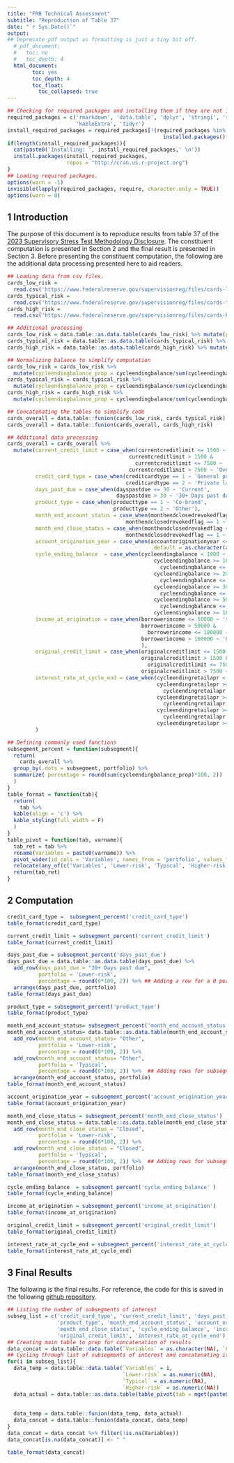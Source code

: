 ```yaml
---
title: "FRB Technical Assessment"
subtitle: "Reproduction of Table 37"
date: "`r Sys.Date()`"
output: 
## Deprecate pdf output as formatting is just a tiny bit off. 
  # pdf_document: 
  #   toc: no
  #   toc_depth: 4
  html_document:
        toc: yes
        toc_depth: 4
        toc_float:
          toc_collapsed: true
---
```

```r
## Checking for required packages and installing them if they are not installed.
required_packages = c('rmarkdown', 'data.table', 'dplyr', 'stringi', 'stringr', 
                      'kableExtra', 'tidyr')
install_required_packages = required_packages[!(required_packages %in% 
                                                  installed.packages()[,'Package'])]
if(length(install_required_packages)){
  cat(paste0('Installing: ', install_required_packages,' \n'))
  install.packages(install_required_packages, 
                   repos = "http://cran.us.r-project.org")
}
## Loading required packages.
options(warn = -1)
invisible(lapply(required_packages, require, character.only = TRUE))
options(warn = 0)
```

## 1 Introduction

The purpose of this document is to reproduce results from table 37 of the [2023 Supervisory Stress Test Methodology Disclosure](https://www.federalreserve.gov/publications/files/2023-june-supervisory-stress-test-methodology.pdf). The constituent computation is presented in Section 2 and the final result is presented in Section 3. Before presenting the constituent computation, the following are the additional data processing presented here to aid readers.

```r
## Loading data from csv files.
cards_low_risk = 
  read.csv('https://www.federalreserve.gov/supervisionreg/files/cards-low-risk-2023.csv')
cards_typical_risk = 
  read.csv('https://www.federalreserve.gov/supervisionreg/files/cards-typical-risk-2023.csv')
cards_high_risk = 
  read.csv('https://www.federalreserve.gov/supervisionreg/files/cards-high-risk-2023.csv')

## Additional processing
cards_low_risk = data.table::as.data.table(cards_low_risk) %>% mutate(portfolio = 'Lower-risk')
cards_typical_risk = data.table::as.data.table(cards_typical_risk) %>% mutate(portfolio = 'Typical')
cards_high_risk = data.table::as.data.table(cards_high_risk) %>% mutate(portfolio = 'Higher-risk')

## Normalizing balance to simplify computation
cards_low_risk = cards_low_risk %>% 
  mutate(cycleendingbalance_prop = cycleendingbalance/sum(cycleendingbalance))
cards_typical_risk = cards_typical_risk %>% 
  mutate(cycleendingbalance_prop = cycleendingbalance/sum(cycleendingbalance))
cards_high_risk = cards_high_risk %>% 
  mutate(cycleendingbalance_prop = cycleendingbalance/sum(cycleendingbalance))

## Concatenating the tables to simplify code
cards_overall = data.table::funion(cards_low_risk, cards_typical_risk)
cards_overall = data.table::funion(cards_overall, cards_high_risk)

## Additional data processing
cards_overall = cards_overall %>% 
  mutate(current_credit_limit = case_when(currentcreditlimit <= 1500 ~ '$1,500 and less',
                                       currentcreditlimit > 1500 & 
                                         currentcreditlimit <= 7500 ~ '$1,501–$7,500',
                                       currentcreditlimit > 7500 ~ 'Over $7,500'),
         credit_card_type = case_when(creditcardtype == 1 ~ 'General purpose',
                                      creditcardtype == 2 ~ 'Private label'),
         days_past_due = case_when(dayspastdue <= 30 ~ 'Current',
                                   dayspastdue > 30 ~ '30+ Days past due'),
         product_type = case_when(producttype == 1 ~ 'Co-brand',
                                  producttype == 2 ~ 'Other'),
         month_end_account_status = case_when(monthendclosedrevokedflag == 0 ~ 'Open and active',
                                      monthendclosedrevokedflag == 1 ~ 'Other'),
         month_end_close_status = case_when(monthendclosedrevokedflag == 0 ~ 'Not closed',
                                      monthendclosedrevokedflag == 1 ~ 'Closed'),
         account_origination_year = case_when(accountoriginationyear <= 2017 ~ '2017 and prior',
                                              .default = as.character(accountoriginationyear)),
         cycle_ending_balance  = case_when(cycleendingbalance < 1000 ~ 'Under $1,000',
                                               cycleendingbalance >= 1000 &
                                                 cycleendingbalance <= 1999 ~ '$1,000–$1,999',
                                               cycleendingbalance >= 2000 &
                                                 cycleendingbalance <= 2999 ~ '$2,000–$2,999',
                                               cycleendingbalance >= 3000 &
                                                 cycleendingbalance <= 4999 ~ '$3,000–$4,999',
                                               cycleendingbalance >= 5000 &
                                                 cycleendingbalance <= 9999 ~ '$5,000–$9,999',
                                               cycleendingbalance >= 10000 ~ '$10,000 and over'),
         income_at_origination = case_when(borrowerincome <= 50000 ~ '$50,000 and less',
                                           borrowerincome > 50000 &
                                             borrowerincome <= 100000 ~ '$50,001–$100,000',
                                           borrowerincome > 100000 ~ 'Over $100,000'
                                           ),
         original_credit_limit = case_when(originalcreditlimit <= 1500 ~ '$1,500 and less',
                                           originalcreditlimit > 1500 & 
                                             originalcreditlimit <= 7500 ~ '$1,501–$7,500',
                                           originalcreditlimit > 7500 ~ 'Over $7,500'),
         interest_rate_at_cycle_end = case_when(cycleendingretailapr < 12 ~ 'Under 12%',
                                                cycleendingretailapr >= 12 &
                                                  cycleendingretailapr <= 14.99 ~ '12%–14.99%',
                                                cycleendingretailapr >= 15 &
                                                  cycleendingretailapr <= 19.99 ~ '15%–19.99%',
                                                cycleendingretailapr >= 20 &
                                                  cycleendingretailapr <= 23.99 ~ '20%–23.99%',
                                                cycleendingretailapr >= 24 ~ '24% and over')
         )

## Defining commonly used functions
subsegment_percent = function(subsegment){
  return(
    cards_overall %>%
  group_by(.dots = subsegment, portfolio) %>% 
  summarize( percentage = round(sum(cycleendingbalance_prop)*100, 2))
  )
}
table_format = function(tab){
  return(
    tab %>%
  kable(align = 'c') %>%
  kable_styling(full_width = F)
  )
}
table_pivot = function(tab, varname){
  tab_ret = tab %>% 
  rename(Variables = paste0(varname)) %>% 
  pivot_wider(id_cols = 'Variables', names_from = 'portfolio', values_from = percentage) %>% 
  relocate(any_of(c('Variables', 'Lower-risk', 'Typical', 'Higher-risk')))
  return(tab_ret)
}
```

## 2 Computation

```r
credit_card_type =  subsegment_percent('credit_card_type')
table_format(credit_card_type)

current_credit_limit = subsegment_percent('current_credit_limit')
table_format(current_credit_limit)

days_past_due = subsegment_percent('days_past_due')
days_past_due = data.table::as.data.table(days_past_due) %>% 
  add_row(days_past_due = "30+ Days past due",
          portfolio = 'Lower-risk',
          percentage = round(0*100, 2)) %>% ## Adding a row for a 0 percent sub-group
  arrange(days_past_due, portfolio)
table_format(days_past_due)

product_type = subsegment_percent('product_type')
table_format(product_type)

month_end_account_status= subsegment_percent('month_end_account_status')
month_end_account_status= data.table::as.data.table(month_end_account_status) %>% 
  add_row(month_end_account_status= "Other",
          portfolio = 'Lower-risk',
          percentage = round(0*100, 2)) %>% 
  add_row(month_end_account_status= "Other",
          portfolio = 'Typical',
          percentage = round(0*100, 2)) %>%  ## Adding rows for subsegments with zeroes
  arrange(month_end_account_status, portfolio)
table_format(month_end_account_status)

account_origination_year = subsegment_percent('account_origination_year')
table_format(account_origination_year)

month_end_close_status = subsegment_percent('month_end_close_status')
month_end_close_status = data.table::as.data.table(month_end_close_status) %>% 
  add_row(month_end_close_status = "Closed",
          portfolio = 'Lower-risk',
          percentage = round(0*100, 2)) %>% 
  add_row(month_end_close_status = "Closed",
          portfolio = 'Typical',
          percentage = round(0*100, 2)) %>%  ## Adding rows for subsegments with zeroes
  arrange(month_end_close_status, portfolio)
table_format(month_end_close_status)

cycle_ending_balance  = subsegment_percent('cycle_ending_balance' )
table_format(cycle_ending_balance)

income_at_origination = subsegment_percent('income_at_origination')
table_format(income_at_origination)

original_credit_limit = subsegment_percent('original_credit_limit')
table_format(original_credit_limit)

interest_rate_at_cycle_end = subsegment_percent('interest_rate_at_cycle_end')
table_format(interest_rate_at_cycle_end)
```

## 3 Final Results

The following is the final results. For reference, the code for this is saved in the following [github repository](https://github.com/chye17/frb_technical).

```r
## Listing the number of subsegments of interest
subseg_list = c('credit_card_type', 'current_credit_limit', 'days_past_due', 
                'product_type', 'month_end_account_status', 'account_origination_year',
                'month_end_close_status', 'cycle_ending_balance', 'income_at_origination',
                'original_credit_limit', 'interest_rate_at_cycle_end')
## Creating main table to prep for concatenation of results
data_concat = data.table::data.table(`Variables` = as.character(NA), `Lower-risk` = as.numeric(NA), `Typical` = as.numeric(NA), `Higher-risk` = as.numeric(NA))
## Cycling through list of subsegments of interest and concatenating it to main table
for(i in subseg_list){
  data_temp = data.table::data.table(`Variables` = i, 
                                     `Lower-risk` = as.numeric(NA), 
                                     `Typical` = as.numeric(NA), 
                                     `Higher-risk` = as.numeric(NA))
  data_actual = data.table::as.data.table(table_pivot(tab = mget(paste0(i))[[1]], 
                                                                       varname = paste0(i)))
  
  data_temp = data.table::funion(data_temp, data_actual)
  data_concat = data.table::funion(data_concat, data_temp)
}
data_concat = data_concat %>% filter(!is.na(Variables))
data_concat[is.na(data_concat)] <- " "

table_format(data_concat)

```
